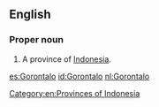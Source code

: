 ==English==
{{wikipedia}}

===Proper noun===
{{en-proper noun}}

# A province of [[Indonesia]].

[[Category:en:Provinces of Indonesia]]

[[es:Gorontalo]]
[[id:Gorontalo]]
[[nl:Gorontalo]]